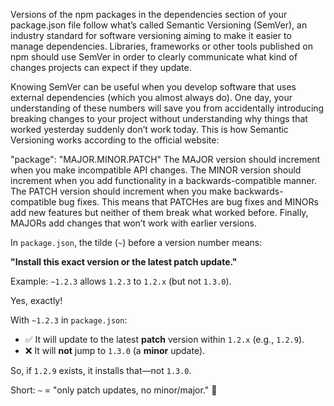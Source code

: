 Versions of the npm packages in the dependencies section of your package.json file follow what’s called Semantic Versioning (SemVer), an industry standard for software versioning aiming to make it easier to manage dependencies. Libraries, frameworks or other tools published on npm should use SemVer in order to clearly communicate what kind of changes projects can expect if they update.

Knowing SemVer can be useful when you develop software that uses external dependencies (which you almost always do). One day, your understanding of these numbers will save you from accidentally introducing breaking changes to your project without understanding why things that worked yesterday suddenly don’t work today. This is how Semantic Versioning works according to the official website:

"package": "MAJOR.MINOR.PATCH"
The MAJOR version should increment when you make incompatible API changes. The MINOR version should increment when you add functionality in a backwards-compatible manner. The PATCH version should increment when you make backwards-compatible bug fixes. This means that PATCHes are bug fixes and MINORs add new features but neither of them break what worked before. Finally, MAJORs add changes that won’t work with earlier versions.

In `package.json`, the tilde (`~`) before a version number means:  

**"Install this exact version or the latest patch update."**  

Example: `~1.2.3` allows `1.2.3` to `1.2.x` (but not `1.3.0`).  

Yes, exactly!  

With `~1.2.3` in `package.json`:  
- ✅ It will update to the latest **patch** version within `1.2.x` (e.g., `1.2.9`).  
- ❌ It will **not** jump to `1.3.0` (a **minor** update).  

So, if `1.2.9` exists, it installs that—not `1.3.0`.  

Short: `~` = "only patch updates, no minor/major." 🔄